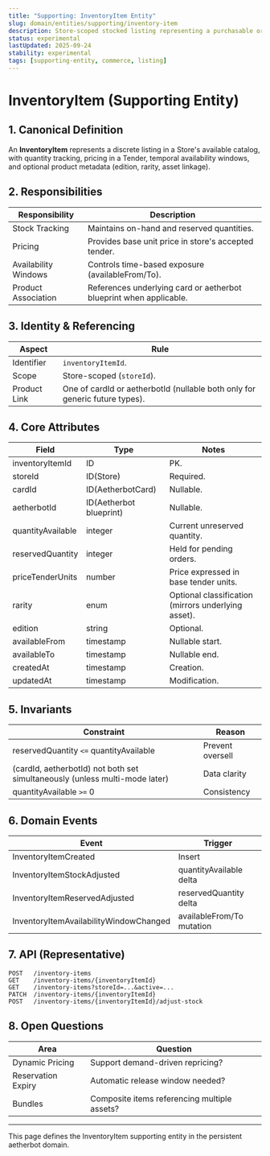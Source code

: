 ```yaml
---
title: "Supporting: InventoryItem Entity"
slug: domain/entities/supporting/inventory-item
description: Store-scoped stocked listing representing a purchasable or allocatable unit (card, aetherbot, pack, or derivative product).
status: experimental
lastUpdated: 2025-09-24
stability: experimental
tags: [supporting-entity, commerce, listing]
---
```


# InventoryItem (Supporting Entity)

## 1. Canonical Definition

An **InventoryItem** represents a discrete listing in a Store's available catalog, with quantity tracking, pricing in a Tender, temporal availability windows, and optional product metadata (edition, rarity, asset linkage).

## 2. Responsibilities

| Responsibility       | Description                                                        |
| -------------------- | ------------------------------------------------------------------ |
| Stock Tracking       | Maintains on-hand and reserved quantities.                         |
| Pricing              | Provides base unit price in store's accepted tender.               |
| Availability Windows | Controls time-based exposure (availableFrom/To).                   |
| Product Association  | References underlying card or aetherbot blueprint when applicable. |

## 3. Identity & Referencing

| Aspect       | Rule                                                                        |
| ------------ | --------------------------------------------------------------------------- |
| Identifier   | `inventoryItemId`.                                                          |
| Scope        | Store-scoped (`storeId`).                                                   |
| Product Link | One of cardId or aetherbotId (nullable both only for generic future types). |

## 4. Core Attributes

| Field             | Type                    | Notes                                               |
| ----------------- | ----------------------- | --------------------------------------------------- |
| inventoryItemId   | ID                      | PK.                                                 |
| storeId           | ID(Store)               | Required.                                           |
| cardId            | ID(AetherbotCard)       | Nullable.                                           |
| aetherbotId       | ID(Aetherbot blueprint) | Nullable.                                           |
| quantityAvailable | integer                 | Current unreserved quantity.                        |
| reservedQuantity  | integer                 | Held for pending orders.                            |
| priceTenderUnits  | number                  | Price expressed in base tender units.               |
| rarity            | enum                    | Optional classification (mirrors underlying asset). |
| edition           | string                  | Optional.                                           |
| availableFrom     | timestamp               | Nullable start.                                     |
| availableTo       | timestamp               | Nullable end.                                       |
| createdAt         | timestamp               | Creation.                                           |
| updatedAt         | timestamp               | Modification.                                       |

## 5. Invariants

| Constraint                                                                  | Reason           |
| --------------------------------------------------------------------------- | ---------------- |
| reservedQuantity `<=` quantityAvailable                                     | Prevent oversell |
| (cardId, aetherbotId) not both set simultaneously (unless multi-mode later) | Data clarity     |
| quantityAvailable `>=` 0                                                    | Consistency      |

## 6. Domain Events

| Event                                  | Trigger                   |
| -------------------------------------- | ------------------------- |
| InventoryItemCreated                   | Insert                    |
| InventoryItemStockAdjusted             | quantityAvailable delta   |
| InventoryItemReservedAdjusted          | reservedQuantity delta    |
| InventoryItemAvailabilityWindowChanged | availableFrom/To mutation |

## 7. API (Representative)

```
POST   /inventory-items
GET    /inventory-items/{inventoryItemId}
GET    /inventory-items?storeId=...&active=...
PATCH  /inventory-items/{inventoryItemId}
POST   /inventory-items/{inventoryItemId}/adjust-stock
```

## 8. Open Questions

| Area               | Question                                     |
| ------------------ | -------------------------------------------- |
| Dynamic Pricing    | Support demand-driven repricing?             |
| Reservation Expiry | Automatic release window needed?             |
| Bundles            | Composite items referencing multiple assets? |

---

This page defines the InventoryItem supporting entity in the persistent aetherbot domain.
